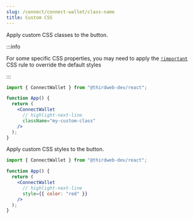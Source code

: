 ```yaml
---
slug: /connect/connect-wallet/class-name
title: Custom CSS
---
```


Apply custom CSS classes to the button.

:::info

For some specific CSS properties, you may need to apply the
[`!important`](https://developer.mozilla.org/en-US/docs/Web/CSS/Specificity#the_!important_exception)
CSS rule to override the default styles

:::

```jsx
import { ConnectWallet } from "@thirdweb-dev/react";

function App() {
  return (
    <ConnectWallet
      // highlight-next-line
      className="my-custom-class"
    />
  );
}
```

Apply custom CSS styles to the button.

```jsx
import { ConnectWallet } from "@thirdweb-dev/react";

function App() {
  return (
    <ConnectWallet
      // highlight-next-line
      style={{ color: "red" }}
    />
  );
}
```
